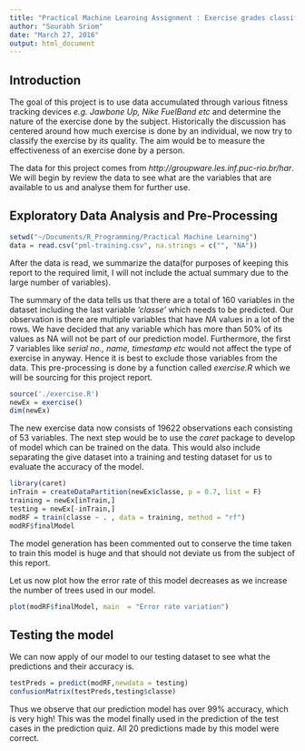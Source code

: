 ```yaml
---
title: "Practical Machine Learning Assignment : Exercise grades classification"
author: "Sourabh Sriom"
date: "March 27, 2016"
output: html_document
---
```


Introduction
-------------

The goal of this project is to use data accumulated through various fitness tracking devices *e.g. Jawbone Up, Nike FuelBand etc* and determine the nature of the exercise done by the subject. Historically the discussion has centered around how much exercise is done by an individual, we now try to classify the exercise by its quality. The aim would be to measure the effectiveness of an exercise done by a person.

The data for this project comes from *http://groupware.les.inf.puc-rio.br/har*. We will begin by review the data to see what are the variables that are available to us and analyse them for further use.

Exploratory Data Analysis and Pre-Processing
---------------------------
```r

setwd("~/Documents/R_Programming/Practical Machine Learning")
data = read.csv("pml-training.csv", na.strings = c("", "NA"))
```

After the data is read, we summarize the data(for purposes of keeping this report to the required limit, I will not include the actual summary due to the large number of variables).

The summary of the data tells us that there are a total of 160 variables in the dataset including the last variable *'classe'* which needs to be predicted. Our observation is there are multiple variables that have *NA* values in a lot of the rows. We have decided that any variable which has more than 50% of its values as NA will not be part of our prediction model. Furthermore, the first 7 variables like *serial no., name, timestamp etc* would not affect the type of exercise in anyway. Hence it is best to exclude those variables from the data. This pre-processing is done by a function called *exercise.R* which we will be sourcing for this project report.

```r
source('./exercise.R')
newEx = exercise()
dim(newEx)
```
The new exercise data now consists of 19622 observations each consisting of 53 variables. The next step would be to use the *caret* package to develop of model which can be trained on the data. This would also include separating the give dataset into a training and testing dataset for us to evaluate the accuracy of the model.

```r
library(caret)
inTrain = createDataPartition(newEx$classe, p = 0.7, list = F)
training = newEx[inTrain,]
testing = newEx[-inTrain,]
modRF = train(classe ~ . , data = training, method = "rf")
modRF$finalModel

```

The model generation has been commented out to conserve the time taken to train this model is huge and that should not deviate us from the subject of this report.

Let us now plot how the error rate of this model decreases as we increase the number of trees used in our model.

```r
plot(modRF$finalModel, main  = "Error rate variation")
```

Testing the model
------------------
We can now apply of our model to our testing dataset to see what the predictions and their accuracy is.

```r
testPreds = predict(modRF,newdata = testing)
confusionMatrix(testPreds,testing$classe)
```

Thus we observe that our prediction model has over 99% accuracy, which is very high! This was the model finally used in the prediction of the test cases in the prediction quiz. All 20 predictions made by this model were correct.

